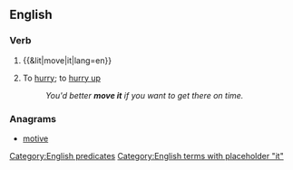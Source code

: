 ==English==

===Verb===
{{en-verb|head=[[move]] [[it]]|moves it|moving it|moved it}}

# {{&lit|move|it|lang=en}}
# {{label|en|idiomatic}} To [[hurry]]; to [[hurry up]]
#: ''You'd better '''move it''' if you want to get there on time.''

===Anagrams===
* [[motive#English|motive]]

[[Category:English predicates]]
[[Category:English terms with placeholder "it"]]